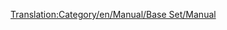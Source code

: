 [[Translation:Category/en/Manual/Base Set/Manual]]

{{en/Bilingual box| Pl
| Kategoria przeznaczona dla stron z instrukcji (podręcznika) gry w OpenTTD. 
Automatycznie trafiają tu artykuły oznaczone szablonem [[Template:pl/Spis treści]]
| A Category for Manual related pages.
Articles that are called by [[Template:pl/Spis treści]] are automatically placed here.}}



